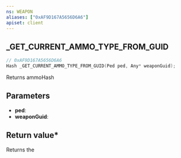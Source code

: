 ```yaml
---
ns: WEAPON
aliases: ["0xAF9D167A5656D6A6"]
apiset: client
---
```

## _GET_CURRENT_AMMO_TYPE_FROM_GUID

```c
// 0xAF9D167A5656D6A6
Hash _GET_CURRENT_AMMO_TYPE_FROM_GUID(Ped ped, Any* weaponGuid);
```

Returns ammoHash

## Parameters
* **ped**:
* **weaponGuid**:

## Return value*
Returns the <EmbeddedEnum type="eAmmoType" />
